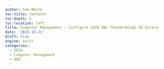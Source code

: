 ```yaml
---
author: Sam White
toc-title: Contents
toc-depth: 5
toc-location: left
title: Computer Management - Configure 16TB OWC ThunderBlade X8 External HDD on Raven
date: '2024-10-21'
draft: true
engine: knitr
categories: 
  - 2024
  - Computer Management
  - HDD
---
```


